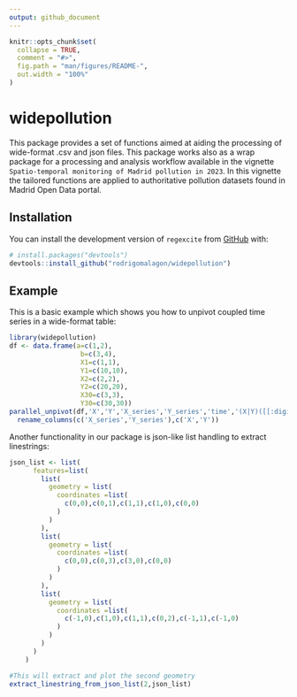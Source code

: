 ```yaml
---
output: github_document
---
```


<!-- README.md is generated from README.Rmd. Please edit that file -->

```r
knitr::opts_chunk$set(
  collapse = TRUE,
  comment = "#>",
  fig.path = "man/figures/README-",
  out.width = "100%"
)
```

# widepollution

<!-- badges: start -->
<!-- badges: end -->

This package provides a set of functions aimed at aiding the processing of wide-format .csv and json files. This package works also as a wrap package for a processing and analysis workflow available in the vignette `Spatio-temporal monitoring of Madrid pollution in 2023`. In this vignette the tailored functions are applied to authoritative pollution datasets found in Madrid Open Data portal.

## Installation

You can install the development version of `regexcite` from [GitHub](https://github.com/) with:

``` r
# install.packages("devtools")
devtools::install_github("rodrigomalagon/widepollution")
```

## Example

This is a basic example which shows you how to unpivot coupled time series in a wide-format table:

```r
library(widepollution)
df <- data.frame(a=c(1,2),
                  b=c(3,4),
                  X1=c(1,1),
                  Y1=c(10,10),
                  X2=c(2,2),
                  Y2=c(20,20),
                  X30=c(3,3),
                  Y30=c(30,30))
parallel_unpivot(df,'X','Y','X_series','Y_series','time','(X|Y)([[:digit:]]+)')|>
  rename_columns(c('X_series','Y_series'),c('X','Y'))
```


Another functionality in our package is json-like list handling to extract linestrings:
```r
json_list <- list(
      features=list(
        list(
          geometry = list(
            coordinates =list(
              c(0,0),c(0,1),c(1,1),c(1,0),c(0,0)
            )
          )
        ),
        list(
          geometry = list(
            coordinates =list(
              c(0,0),c(0,3),c(3,0),c(0,0)
            )
          )
        ),
        list(
          geometry = list(
            coordinates =list(
              c(-1,0),c(1,0),c(1,1),c(0,2),c(-1,1),c(-1,0)
            )
          )
        )
      )
    )

#This will extract and plot the second geometry
extract_linestring_from_json_list(2,json_list)
```

